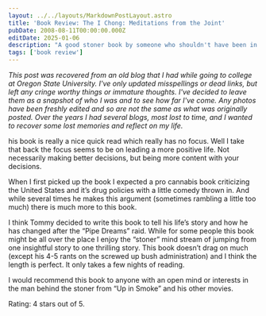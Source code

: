 ```yaml
---
layout: ../../layouts/MarkdownPostLayout.astro
title: 'Book Review: The I Chong: Meditations from the Joint'
pubDate: 2008-08-11T00:00:00.000Z
editDate: 2025-01-06
description: "A good stoner book by someone who shouldn't have been in prison"
tags: ['book review']
---
```



_This post was recovered from an old blog that I had while going to college at Oregon State University. I've only updated misspellings or dead links, but left any cringe worthy things or immature thoughts. I've decided to leave them as a snapshot of who I was and to see how far I've come. Any photos have been freshly edited and so are not the same as what was originally posted. Over the years I had several blogs, most lost to time, and I wanted to recover some lost memories and reflect on my life._

<DropCap letter='T' />

his book is really a nice quick read which really has no focus. Well I take that back the focus seems to be on leading a more positive life. Not necessarily making better decisions, but being more content with your decisions.

When I first picked up the book I expected a pro cannabis book criticizing the United States and it’s drug policies with a little comedy thrown in. And while several times he makes this argument (sometimes rambling a little too much) there is much more to this book.

I think Tommy decided to write this book to tell his life’s story and how he has changed after the “Pipe Dreams” raid. While for some people this book might be all over the place I enjoy the “stoner” mind stream of jumping from one insightful story to one thrilling story. This book doesn’t drag on much (except his 4-5 rants on the screwed up bush administration) and I think the length is perfect. It only takes a few nights of reading.

I would recommend this book to anyone with an open mind or interests in the man behind the stoner from “Up in Smoke” and his other movies.

Rating: 4 stars out of 5.
